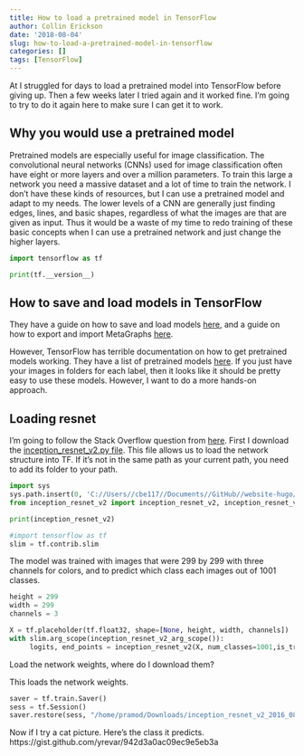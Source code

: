 ```yaml
---
title: How to load a pretrained model in TensorFlow
author: Collin Erickson
date: '2018-08-04'
slug: how-to-load-a-pretrained-model-in-tensorflow
categories: []
tags: [TensorFlow]
---
```


At I struggled for days to load a pretrained model into
TensorFlow before giving up.
Then a few weeks later I tried again and it worked fine.
I'm going to try to do it again here to make sure
I can get it to work.

## Why you would use a pretrained model

Pretrained models are especially useful for image classification.
The convolutional neural networks (CNNs) used for image classification
often have eight or more layers and over a million parameters.
To train this large a network you need a massive dataset
and a lot of time to train the network.
I don't have these kinds of resources,
but I can use a pretrained model and adapt to my needs.
The lower levels of a CNN are generally just finding
edges, lines, and basic shapes, regardless of what the
images are that are given as input.
Thus it would be a waste of my time to redo training of
these basic concepts when I can use a pretrained network
and just change the higher layers.

```python
import tensorflow as tf
```

```python
print(tf.__version__)
```

## How to save and load models in TensorFlow

They have a guide on how to save and load models
[here](https://www.tensorflow.org/guide/saved_model),
and a guide on how to export and import MetaGraphs
[here](https://www.tensorflow.org/api_guides/python/meta_graph).


However, TensorFlow has terrible documentation on how to get
pretrained models working.
They have a list of pretrained models
[here](https://github.com/tensorflow/models/tree/master/research/slim).
If you just have your images in folders for each label,
then it looks like it should be pretty easy to use these models.
However, I want to do a more hands-on approach.


## Loading resnet

I'm going to follow the Stack Overflow question from
[here](https://stackoverflow.com/questions/39969751/how-to-load-pre-trained-tensorflow-model-named-inception-by-google/43677411).
First I download the 
[inception_resnet_v2.py file](https://github.com/tensorflow/models/blob/master/research/slim/nets/inception_resnet_v2.py).
This file allows us to load the network structure into TF.
If it's not in the same path as your current path,
you need to add its folder to your path.

```python
import sys
sys.path.insert(0, 'C://Users//cbe117//Documents//GitHub//website-hugo//static//post//2018-08-04-how-to-load-a-pretrained-model-in-tensorflow')
from inception_resnet_v2 import inception_resnet_v2, inception_resnet_v2_arg_scope
```


```python
print(inception_resnet_v2)
```

```python
#import tensorflow as tf
slim = tf.contrib.slim
```


The model was trained with images that were 299 by 299
with three channels for colors, and to predict which class each
images out of 1001 classes.

```python
height = 299
width = 299
channels = 3

X = tf.placeholder(tf.float32, shape=[None, height, width, channels])
with slim.arg_scope(inception_resnet_v2_arg_scope()):
     logits, end_points = inception_resnet_v2(X, num_classes=1001,is_training=False)
```


Load the network weights, where do I download them?

This loads the network weights.

```python
saver = tf.train.Saver()
sess = tf.Session()
saver.restore(sess, "/home/pramod/Downloads/inception_resnet_v2_2016_08_30.ckpt")
```


Now if I try a cat picture.
Here's the class it predicts.
https://gist.github.com/yrevar/942d3a0ac09ec9e5eb3a

